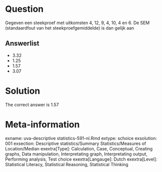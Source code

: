 Question
========

Gegeven een steekproef met uitkomsten 4, 12, 9, 4, 10, 4 en 6. De SEM (standaardfout van het steekproefgemiddelde) is dan gelijk aan

Answerlist
----------
* 3.32
* 1.25
* 1.57
* 3.07

Solution
========

The correct answer is  1.57

Meta-information
================
exname: uva-descriptive statistics-591-nl.Rmd
extype: schoice
exsolution: 001
exsection: Descriptive statistics/Summary Statistics/Measures of Location/Median
exextra[Type]: Calculation, Case, Conceptual, Creating graphs, Data manipulation, Interpretating graph, Interpretating output, Performing analysis, Test choice
exextra[Langauge]: Dutch
exextra[Level]: Statistical Literacy, Statistical Reasoning, Statistical Thinking
